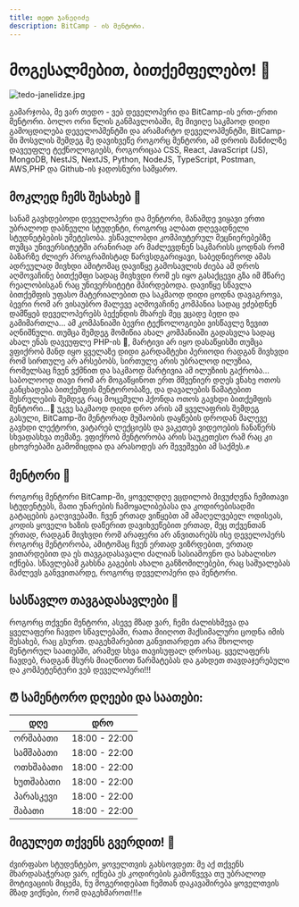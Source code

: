 ```yaml
---
title: თედო ჯანელიძე
description: BitCamp - ის მენტორი. 
---
```


# მოგესალმებით, ბითქემფელებო! 👋
![tedo-janelidze.jpg](/images/mentors/tedo-janelidze.jpeg)

გამარჯობა, მე ვარ თედო - ვებ დეველოპერი და BitCamp-ის ერთ-ერთი მენტორი. ბოლო ორი წლის განმავლობაში, მე მივიღე საკმაოდ დიდი გამოცდილება დეველოპმენტში და არამარტო დეველოპმენტში, BitCamp-ში მოსვლის შემდეგ მე დავიხვეწე როგორც მენტორი, ამ დროის მანძილზე დავეუფლე ტექნოლოგიებს, როგორიცაა CSS, React, JavaScript (JS), MongoDB, NestJS, NextJS, Python, NodeJS, TypeScript, Postman, AWS,PHP და Github-ის ჯადოსნური სამყარო.
## მოკლედ ჩემს შესახებ 🌱
სანამ გავხდებოდი დეველოპერი და მენტორი, მანამდე ვიყავი ერთი უბრალოდ დაბნეული სტუდენტი, როგორც ალბათ დღევადნელი სტუდნეტბების უმეტესობა. ვსწავლობდი კომპიუტერულ მეცნიერებებზე თუმცა უნივერსიტეტში არანირად არ მაძლევდნენ საკმარისს ცოდნას რომ ბაზარზე ძლიერ პროგრამისტად წარვსდგარიყავი, საბედნიეროდ ამას ადრეულად მივხდი ამიტომაც დავიწყე გამოსავლის ძიება ამ დროს აღმოვაჩინე ბითქემფი სადაც მივხვდი რომ ეს იყო გასაქცევი გზა იმ მწარე რეალობისგან რაც უნივერსიტეტი მპირდებოდა. დავიწყე სწავლა ბითქემფის უფასო მატერიალებით და საკმაოდ დიდი ცოდნა დავაგროვა, ბევრი რომ არ ვისაუბრო მალევე აღმოვაჩინე კომპანია სადაც ეძებდნენ დამწყებ დეველოპერებს ბექენდის მხარეს მეც ვცადე ბედი და გამიმართლა... ამ კომპანიაში ბევრი ტექნოლოგიები ვისწავლე ზევით აღნიშნული. თუმცა შემდეგ მომიწია ახალ კომპანიაში გადასვლა სადაც ახალ ენას დავეუფლე PHP-ის 🤯, მარტივი არ იყო დასაწყისში თუმცა ვფიქრობ მანდ იყო ყველაზე დიდი გარდამტეხი პერიოდი რადგან მივხვდი რომ სირთულე არ არსებობს, სირთულე არის უბრალოდ ილუზია, რომელსაც ჩვენ ვქმნით და საკმაოდ მარტივია ამ ილუზიის გაქრობა... საბოლოოდ თავი რომ არ მოგაწყინოთ ერთ მშვენიერ დღეს ვნახე ოთოს განცხადება ბითქემფის მენტორობაზე, და დავალების წამატებით შესრულების შემდეგ რაც მოცემული ჰქონდა ოთოს გავხდი ბითქემფის მენტორი...🎉 უკვე საკმაოდ დიდი დრო არის ამ ყველაფრის შემდეგ გასული, BitCamp-ში მენტორად მუშაობის დაყწების დროდან მალევე გავხდი ლექტორი, ვატარებ ლექციებს და ვაკეთებ ვიდეოების ჩანაწერს სხვადასხვა თემაზე. ვფიქრობ მენტორობა არის საუკეთესო რამ რაც კი ცხოვრებაში გამომიცდია და არასოდეს არ შევეშვები ამ საქმეს.✊
## მენტორი 🌟
როგორც მენტორი BitCamp-ში, ყოველდღე ვცდილობ მივუძღვნა ჩემითავი სტუდენტებს, მათი უნარების ჩამოყალიბებასა და კოდირებისადმი გატაცების გაღვივებაში. ჩვენ ერთად ვიწყებთ ამ ამაღელვებელ ოდისეას, კოდის ყოველი ხაზის დაწერით დავიხვეწებით ერთად, მეც თქვენთან ერთად, რადგან მივხვდი რომ არაფერი არ ანვითარებს ისე დეველოპერს როგორც მენტორობა, ამიტომაც ჩვენ ერთად ვიზრდებით, ერთად ვითარდებით და ეს თავგადასავალი ძალიან სასიამოვნო და სახალისო იქნება. სწავლებამ გახსნა გაგების ახალი განზომილებები, რაც საშუალებას მაძლევს განვვითარდე, როგორც დეველოპერი და მენტორი.
## სასწავლო თავგადასავლები 🌈
როგორც თქვენი მენტორი, ასევე მზად ვარ, ჩემი ძალისხმევა და ყველაფერი ჩავდო სწავლებაში, რათა მიიღოთ მაქსიმალური ცოდნა იმის შესახებ, რაც გსურთ. დაგეხმარებით განვითარდეთ არა მხოლოდ მენტორულ საათებში, არამედ სხვა თავისუფალ დროსაც. ყველაფერს ჩავდებ, რადგან მსურს მიაღწიოთ წარმატებას და გახდეთ თავდაჯერებული და კომპეტენტური ვებ დეველოპერი!!!
## ⏰ სამენტორო დღეები და საათები:&#x20;
| **დღე**   | **დრო**       |
| --------- | ------------- |
| ორშაბათი  | 18:00 - 22:00 |
| სამშაბათი | 18:00 - 22:00 |
| ოთხშაბათი | 18:00 - 22:00 |
| ხუთშაბათი | 18:00 - 22:00 |
| პარასკევი | 18:00 - 22:00 |
| შაბათი    | 18:00 - 22:00 |
## მიგულეთ თქვენს გვერდით! 🌟
ძვირფასო სტუდენტებო, ყოველთვის გახსოვდეთ: მე აქ თქვენს მხარდასაჭერად ვარ, იქნება ეს კოდირების გამოწვევა თუ უბრალოდ მოტივაციის მიცემა, ნუ მოგერიდებათ ჩემთან დაკავაშირება ყოველთვის მზად ვიქნები, რომ დაგეხმაროთ!!!✊
